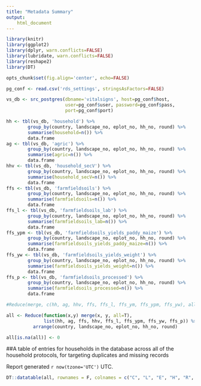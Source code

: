 ```yaml
---
title: "Metadata Summary"
output:
    html_document
---
```


``` r
library(knitr)
library(ggplot2)
library(dplyr, warn.conflicts=FALSE)
library(lubridate, warn.conflicts=FALSE)
library(reshape2)
library(DT)

opts_chunk$set(fig.align='center', echo=FALSE)

pg_conf <- read.csv('rds_settings', stringsAsFactors=FALSE)

vs_db <- src_postgres(dbname='vitalsigns', host=pg_conf$host,
                      user=pg_conf$user, password=pg_conf$pass,
                      port=pg_conf$port)

hh <- tbl(vs_db, 'household') %>%
        group_by(country, landscape_no, eplot_no, hh_no, round) %>% 
        summarise(household=n()) %>%
        data.frame
ag <- tbl(vs_db, 'agric') %>%
        group_by(country, landscape_no, eplot_no, hh_no, round) %>% 
        summarise(agric=n()) %>%
        data.frame
hhv <- tbl(vs_db, 'household_secV') %>%
        group_by(country, landscape_no, eplot_no, hh_no, round) %>% 
        summarise(household_secV=n()) %>%
        data.frame
ffs <- tbl(vs_db, 'farmfieldsoils') %>%
        group_by(country, landscape_no, eplot_no, hh_no, round) %>% 
        summarise(farmfieldsoils=n()) %>%
        data.frame
ffs_l <- tbl(vs_db, 'farmfieldsoils_lab') %>%
        group_by(country, landscape_no, eplot_no, hh_no, round) %>% 
        summarise(farmfieldsoils_lab=n()) %>%
        data.frame
ffs_ypm <- tbl(vs_db, 'farmfieldsoils_yields_paddy_maize') %>%
        group_by(country, landscape_no, eplot_no, hh_no, round) %>% 
        summarise(farmfieldsoils_yields_paddy_maize=n()) %>%
        data.frame
ffs_yw <- tbl(vs_db, 'farmfieldsoils_yields_weight') %>%
        group_by(country, landscape_no, eplot_no, hh_no, round) %>% 
        summarise(farmfieldsoils_yields_weight=n()) %>%
        data.frame
ffs_p <- tbl(vs_db, 'farmfieldsoils_processed') %>%
        group_by(country, landscape_no, eplot_no, hh_no, round) %>% 
        summarise(farmfieldsoils_processed=n()) %>%
        data.frame

#Reduce(merge, c(hh, ag, hhv, ffs, ffs_l, ffs_ym, ffs_ypm, ffs_yw), all=T)

all <- Reduce(function(x,y) merge(x, y, all=T),
              list(hh, ag, ffs, hhv, ffs_l, ffs_ypm, ffs_yw, ffs_p)) %>%
          arrange(country, landscape_no, eplot_no, hh_no, round)

all[is.na(all)] <- 0
```

##A table of entries for households in the database across all of the household protocols, for targeting duplicates and missing records

Report generated `r now(tzone='UTC')` UTC.

```r
DT::datatable(all, rownames = F, colnames = c("C", "L", "E", "H", "R", "Household", "Agric", "FFS", "SecV", "FFS Lab", "Yields Paddy-Maize", "Yields Weight", "Processed Soils"))
```
